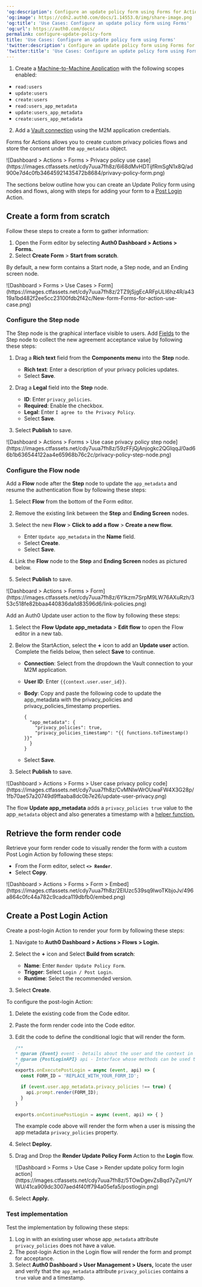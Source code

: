 ---
'og:description': Configure an update policy form using Forms for Actions
'og:image': https://cdn2.auth0.com/docs/1.14553.0/img/share-image.png
'og:title': 'Use Cases: Configure an update policy form using Forms'
'og:url': https://auth0.com/docs/
permalink: configure-update-policy-form
title: 'Use Cases: Configure an update policy form using Forms'
'twitter:description': Configure an update policy form using Forms for Actions
'twitter:title': 'Use Cases: Configure an update policy form using Forms'
---
<Card title="Before you start">

1. Create a [Machine-to-Machine Application](/docs/get-started/auth0-overview/create-applications/machine-to-machine-apps) with the following scopes enabled:

* `read:users`
* `update:users`
* `create:users`
* `read:users_app_metadata`
* `update:users_app_metadata`
* `create:users_app_metadata`

2. Add a [Vault connection](/docs/customize/forms/vault) using the M2M application credentials.

</Card>

Forms for Actions allows you to create custom privacy policies flows and store the consent under the `app_metadata` object.

<Frame>![Dashboard > Actions > Forms > Privacy policy use case](https://images.ctfassets.net/cdy7uua7fh8z/6i68dMvHDTijfRmSgN1x8Q/ad900e7d4c0fb34645921435472b8684/privavy-policy-form.png)</Frame>

The sections below outline how you can create an Update Policy form using nodes and flows, along with steps for adding your form to a [Post Login](/docs/customize/actions/explore-triggers/signup-and-login-triggers/login-trigger) Action.

## Create a form from scratch

Follow these steps to create a form to gather information:

1. Open the Form editor by selecting **Auth0 Dashboard > Actions > Forms.**
2. Select **Create Form** > **Start from scratch**.

By default, a new form contains a Start node, a Step node, and an Ending screen node.

<Frame>![Dashboard > Forms > Use Cases > Form](https://images.ctfassets.net/cdy7uua7fh8z/2TZ9jSjgEcARFpULI6hz4R/a4319a1bd482f2ee5cc23100fdb2f42c/New-form-Forms-for-action-use-case.png)</Frame>

### Configure the Step node

The Step node is the graphical interface visible to users. Add [Fields](/docs/customize/forms/nodes-and-components) to the Step node to collect the new agreement acceptance value by following these steps:

1. Drag a **Rich text** field from the **Components menu** into the **Step** node.

   * **Rich text**: Enter a description of your privacy policies updates.
   * Select **Save**.
2. Drag a **Legal** field into the **Step** node.

   * **ID**: Enter `privacy_policies`.
   * **Required**: Enable the checkbox.
   * **Legal**: Enter `I agree to the Privacy Policy`.
   * Select **Save**.
3. Select **Publish** to save.

<Frame>![Dashboard > Actions > Forms > Use case privacy policy step node](https://images.ctfassets.net/cdy7uua7fh8z/59zFFjQjAnjogkc2QGIqqJ/0ad66b1b636544122aa4e65968b76c2c/privacy-policy-step-node.png)</Frame>

### Configure the Flow node

Add a **Flow** node after the **Step** node to update the `app_metadata` and resume the authentication flow by following these steps:

1. Select **Flow** from the bottom of the Form editor.
2. Remove the existing link between the **Step** and **Ending Screen** nodes.
3. Select the new **Flow** > **Click to add a flow** > **Create a new flow.**

   * Enter `Update app_metadata` in the **Name** field.
   * Select **Create**.
   * Select **Save**.
4. Link the **Flow** node to the **Step** and **Ending Screen** nodes as pictured below.
5. Select **Publish** to save.

<Frame>![Dashboard > Actions > Forms > Form](https://images.ctfassets.net/cdy7uua7fh8z/6YIkzm7SrpM9LW76AXuRzh/353c518fe82bbaa440836da1d83596d6/link-policies.png)</Frame>

Add an Auth0 Update user action to the flow by following these steps:

1. Select the **Flow** **Update app_metadata** > **Edit flow** to open the Flow editor in a new tab.
2. Below the StartAction, select the **+** icon to add an **Update user** action. Complete the fields below, then select **Save** to continue.

   * **Connection**: Select from the dropdown the Vault connection to your M2M application.
   * **User ID**: Enter `{{context.user.user_id}}`.
   * **Body**: Copy and paste the following code to update the app_metadata with the privacy_policies and privacy_policies_timestamp properties.

     ```text lines
     {
       "app_metadata": {
         "privacy_policies": true,
         "privacy_policies_timestamp": "{{ functions.toTimestamp() }}"
       }
     }
     ```

     

     
   * Select **Save**.
3. Select **Publish** to save.

<Frame>![Dashboard > Actions > Forms > User case privacy policy code](https://images.ctfassets.net/cdy7uua7fh8z/CvMNIwWrOUwaFW4X3G28p/1fb70ae57a20749d9ffaaba8dc0b7e26/update-user-privacy.png)</Frame>

<Callout icon="file-lines" color="#0EA5E9" iconType="regular">

The flow **Update app_metadata** adds a `privacy_policies true` value to the app`_metadata` object and also generates a timestamp with a [helper function.](/docs/customize/forms/variables)

</Callout>

## Retrieve the form render code

Retrieve your form render code to visually render the form with a custom Post Login Action by following these steps:

* From the Form editor, select **`<> Render`**.
* Select **Copy**.

<Frame>![Dashboard > Actions > Forms > Form > Embed](https://images.ctfassets.net/cdy7uua7fh8z/2EIUzc539sq9lwoTKbjoJv/496a864c0fc44a782c9cadca119dbfb0/embed.png)</Frame>

## Create a Post Login Action

Create a post-login Action to render your form by following these steps:

1. Navigate to **Auth0 Dashboard > Actions > Flows > Login.**
2. Select the **+** icon and Select **Build from scratch**:

   * **Name**: Enter `Render Update Policy Form`.
   * **Trigger**: Select `Login / Post Login`.
   * **Runtime**: Select the recommended version.
3. Select **Create**.

To configure the post-login Action:

1. Delete the existing code from the Code editor.
2. Paste the form render code into the Code editor.
3. Edit the code to define the conditional logic that will render the form.

   ```javascript lines
   /**
   * @param {Event} event - Details about the user and the context in which they are logging in.
   * @param {PostLoginAPI} api - Interface whose methods can be used to change the behavior of the login.
   */
   exports.onExecutePostLogin = async (event, api) => {
     const FORM_ID = 'REPLACE_WITH_YOUR_FORM_ID';

     if (event.user.app_metadata.privacy_policies !== true) {
       api.prompt.render(FORM_ID);
     }
   }

   exports.onContinuePostLogin = async (event, api) => { }
   ```


   

   

   <Callout icon="file-lines" color="#0EA5E9" iconType="regular">

   The example code above will render the form when a user is missing the app metadata `privacy_policies` property.

   </Callout>
4. Select **Deploy.**
5. Drag and Drop the **Render Update Policy Form** Action to the **Login** flow.

   <Frame>![Dashboard > Forms > Use Case > Render update policy form login action](https://images.ctfassets.net/cdy7uua7fh8z/5TOwDgevZsBqd7yZynUYWU/41ca909dc3007aed4f40ff794a05efa5/postlogin.png)</Frame>
6. Select **Apply.**

### Test implementation

Test the implementation by following these steps:

1. Log in with an existing user whose app`_metadata` attribute `privacy_policies` does not have a value.
2. The post-login Action in the Login flow will render the form and prompt for acceptance.
3. Select **Auth0 Dashboard > User Management > Users,** locate the user and verify that the `app_metadata` attribute `privacy_policies` contains a `true` value and a timestamp.
